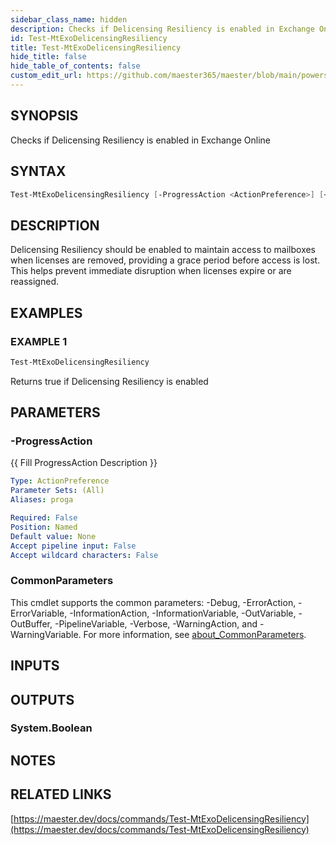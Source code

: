```yaml
---
sidebar_class_name: hidden
description: Checks if Delicensing Resiliency is enabled in Exchange Online
id: Test-MtExoDelicensingResiliency
title: Test-MtExoDelicensingResiliency
hide_title: false
hide_table_of_contents: false
custom_edit_url: https://github.com/maester365/maester/blob/main/powershell/public/Test-MtExoDelicensingResiliency.ps1
---
```


## SYNOPSIS

Checks if Delicensing Resiliency is enabled in Exchange Online

## SYNTAX

```powershell
Test-MtExoDelicensingResiliency [-ProgressAction <ActionPreference>] [<CommonParameters>]
```

## DESCRIPTION

Delicensing Resiliency should be enabled to maintain access to mailboxes
when licenses are removed, providing a grace period before access is lost.
This helps prevent immediate disruption when licenses expire or are reassigned.

## EXAMPLES

### EXAMPLE 1

```powershell
Test-MtExoDelicensingResiliency
```

Returns true if Delicensing Resiliency is enabled

## PARAMETERS

### -ProgressAction

\{\{ Fill ProgressAction Description \}\}

```yaml
Type: ActionPreference
Parameter Sets: (All)
Aliases: proga

Required: False
Position: Named
Default value: None
Accept pipeline input: False
Accept wildcard characters: False
```

### CommonParameters

This cmdlet supports the common parameters: -Debug, -ErrorAction, -ErrorVariable, -InformationAction, -InformationVariable, -OutVariable, -OutBuffer, -PipelineVariable, -Verbose, -WarningAction, and -WarningVariable. For more information, see [about_CommonParameters](http://go.microsoft.com/fwlink/?LinkID=113216).

## INPUTS

## OUTPUTS

### System.Boolean

## NOTES

## RELATED LINKS

[https://maester.dev/docs/commands/Test-MtExoDelicensingResiliency](https://maester.dev/docs/commands/Test-MtExoDelicensingResiliency)
